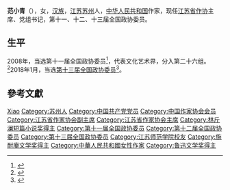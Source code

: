 '''范小青'''（{{bd|1955年||}}），女，[[汉族|汉族]]，[[江苏|江苏]][[苏州|苏州]]人，[[中华人民共和国|中华人民共和国]]作家，现任[[江苏省作协|江苏省作协]]主席、党组书记，第十一、十二、十三届全国政协委员。

== 生平 ==
2008年，当选第十一届全国政协委员<ref>{{cite news|title=第十一届全国政协委员名单|url=http://www.indaa.com.cn/zt/2009qglh/zxzs/200903/t20090303_127573.html|accessdate=2013-04-09|newspaper=新华社北京1月25日电 中国人民政治协商会议第十一届全国委员会委员名单(共2237人，2008年1月25日政协第十届全国委员会常务委员会第二十次会议通过)|date=2008年1月25日|deadurl=yes|archiveurl=https://web.archive.org/web/20130928014403/http://www.indaa.com.cn/zt/2009qglh/zxzs/200903/t20090303_127573.html|archivedate=2013年9月28日}}</ref>，代表文化艺术界，分入第二十六组。<ref>{{cite news|title=全国政协信息-范小青|url=http://www.cppcc.gov.cn/CMS/wylibary/showJcwyxtInfoWylibary.action?tabJcwyxt.guid=11W0009320&wytype=wjwy|accessdate=2013-04-11|newspaper=全国政协委员会}}</ref>2018年1月，当选[[中国人民政治协商会议第十三届全国委员会委员名单|第十三届全国政协委员]]<ref>{{Cite web|url=http://sports.163.com/18/0126/06/D92BRKK400051C89.html|title=中国人民政治协商会议第十三届全国委员会委员名单|accessdate=2018-01-26|last=|work=网易|archive-url=https://web.archive.org/web/20180127143232/http://sports.163.com/18/0126/06/D92BRKK400051C89.html|archive-date=2018-01-27|dead-url=yes}}</ref>。

== 參考文獻 ==
{{reflist}}
{{施耐庵文学奖}}
{{Navboxes 
| title  = 范小青在[[中国作家协会|中国作家协会]]的职务
| list1  =
{{中国作家协会第六届全国委员会}}
{{中国作家协会第七届全国委员会}}
{{中国作家协会第八届全国委员会}}
{{中国作家协会第九届全国委员会}}
}}
{{Authority control}}
{{China-writer-stub}}
{{DEFAULTSORT:Fan范}}
[[Category:范姓|Xiao]]
[[Category:苏州人|Category:苏州人]]
[[Category:中国共产党党员|Category:中国共产党党员]]
[[Category:中国作家协会会员|Category:中国作家协会会员]]
[[Category:江苏省作家协会副主席|Category:江苏省作家协会副主席]]
[[Category:江苏省作家协会主席|Category:江苏省作家协会主席]]
[[Category:林斤澜短篇小说奖得主|Category:林斤澜短篇小说奖得主]]
[[Category:第十一届全国政协委员|Category:第十一届全国政协委员]]
[[Category:第十二届全国政协委员|Category:第十二届全国政协委员]]
[[Category:第十三届全国政协委员|Category:第十三届全国政协委员]]
[[Category:江苏师范学院校友|Category:江苏师范学院校友]]
[[Category:施耐庵文学奖得主|Category:施耐庵文学奖得主]]
[[Category:中華人民共和國女性作家|Category:中華人民共和國女性作家]]
[[Category:鲁迅文学奖得主|Category:鲁迅文学奖得主]]